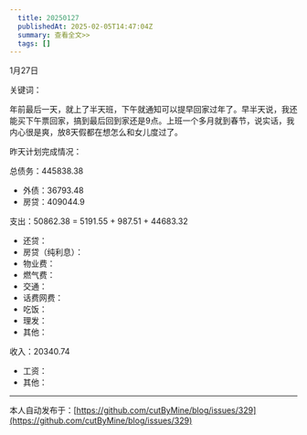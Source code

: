 ```yaml
---
  title: 20250127
  publishedAt: 2025-02-05T14:47:04Z
  summary: 查看全文>>
  tags: []
---
```


1月27日 

关键词：

年前最后一天，就上了半天班，下午就通知可以提早回家过年了。早半天说，我还能买下午票回家，搞到最后回到家还是9点。上班一个多月就到春节，说实话，我内心很是爽，放8天假都在想怎么和女儿度过了。

昨天计划完成情况：

总债务：445838.38
- 外债：36793.48
- 房贷：409044.9

支出：50862.38 = 5191.55 + 987.51 + 44683.32
- 还贷：
- 房贷（纯利息）：
- 物业费：
- 燃气费：
- 交通：
- 话费网费：
- 吃饭：
- 理发：
- 其他：

收入：20340.74
- 工资：
- 其他：


---
本人自动发布于：[https://github.com/cutByMine/blog/issues/329](https://github.com/cutByMine/blog/issues/329)
